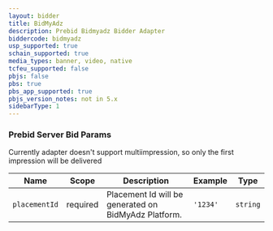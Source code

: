 ```yaml
---
layout: bidder
title: BidMyAdz
description: Prebid Bidmyadz Bidder Adapter
biddercode: bidmyadz
usp_supported: true
schain_supported: true
media_types: banner, video, native
tcfeu_supported: false
pbjs: false
pbs: true
pbs_app_supported: true
pbjs_version_notes: not in 5.x
sidebarType: 1
---
```


### Prebid Server Bid Params

Currently adapter doesn't support multiimpression, so only the first impression will be delivered


| Name           | Scope    | Description                                              | Example    | Type      |
|----------------|----------|----------------------------------------------------------|------------|-----------|
| `placementId` | required | Placement Id will be generated on BidMyAdz Platform. | `'1234'`        | `string` |
